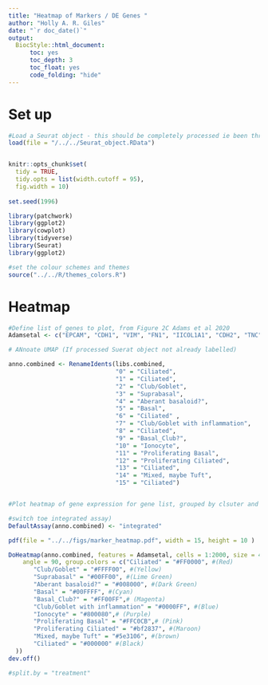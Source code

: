 ```yaml
---
title: "Heatmap of Markers / DE Genes "
author: "Holly A. R. Giles"
date: "`r doc_date()`"
output:
  BiocStyle::html_document:
      toc: yes
      toc_depth: 3
      toc_float: yes
      code_folding: "hide" 
---
```


# Set up 

```r

#Load a Seurat object - this should be completely processed ie been through all Seurat steps
load(file = "/../../Seurat_object.RData")


knitr::opts_chunk$set(
  tidy = TRUE,
  tidy.opts = list(width.cutoff = 95),
  fig.width = 10)
 
set.seed(1996)

```

```r


library(patchwork)
library(ggplot2)
library(cowplot)
library(tidyverse)
library(Seurat)
library(ggplot2)


```


```r

#set the colour schemes and themes 
source("../../R/themes_colors.R")


```

# Heatmap
```r

#Define list of genes to plot, from Figure 2C Adams et al 2020 
Adamsetal <- c("ЕРСАМ", "CDH1", "VIM", "FN1", "IICOL1A1", "CDH2", "TNC", "VCAN", "PCP4", "CUX2", "SPINK1", "PRSS2", "СРА6", "CTSE", "MMP7", "MDK", "GDF15", "PTGS2", "SLCO2A1", "ЕРНВ2", "IITGB8", "ITGAV", "ITGB6", "TGFBI", "KCNN4", "KCNQ5", "KCNS3", "CDKN1A", "COKN2A", "CDKN2B", "CCND1", "CCND2", "MDM2", "HMGA2", "PTCHD4", "OCIAD2")

# ANnoate UMAP (If processed Suerat object not already labelled) 

anno.combined <- RenameIdents(libs.combined, 
                              "0" = "Ciliated", 
                              "1" = "Ciliated", 
                              "2" = "Club/Goblet",
                              "3" = "Suprabasal",
                              "4" = "Aberant basaloid?",
                              "5" = "Basal", 
                              "6" = "Ciliated" , 
                              "7" = "Club/Goblet with inflammation", 
                              "8" = "Ciliated",
                              "9" = "Basal_Club?",  
                              "10" = "Ionocyte", 
                              "11" = "Proliferating Basal", 
                              "12" = "Proliferating Ciliated",
                              "13" = "Ciliated",
                              "14" = "Mixed, maybe Tuft", 
                              "15" = "Ciliated") 


#Plot heatmap of gene expression for gene list, grouped by clsuter and split by condition 

#switch toe integrated assay)
DefaultAssay(anno.combined) <- "integrated"

pdf(file = "../../figs/marker_heatmap.pdf", width = 15, height = 10 )

DoHeatmap(anno.combined, features = Adamsetal, cells = 1:2000, size = 4,
    angle = 90, group.colors = c("Ciliated" = "#FF0000", #(Red)
       "Club/Goblet" = "#FFFF00", #(Yellow)
       "Suprabasal" = "#00FF00", #(Lime Green)
       "Aberant basaloid?" = "#008000", #(Dark Green)
       "Basal" = "#00FFFF", #(Cyan)
       "Basal_Club?" = "#FF00FF",# (Magenta)
       "Club/Goblet with inflammation" = "#0000FF", #(Blue)
       "Ionocyte" = "#800080",# (Purple)
       "Proliferating Basal" = "#FFC0CB",# (Pink)
       "Proliferating Ciliated" = "#bf2837", #(Maroon)
       "Mixed, maybe Tuft" = "#5e3106", #(brown)
       "Ciliated" = "#000000" #(Black)
  ))
dev.off()

#split.by = "treatment"


```



